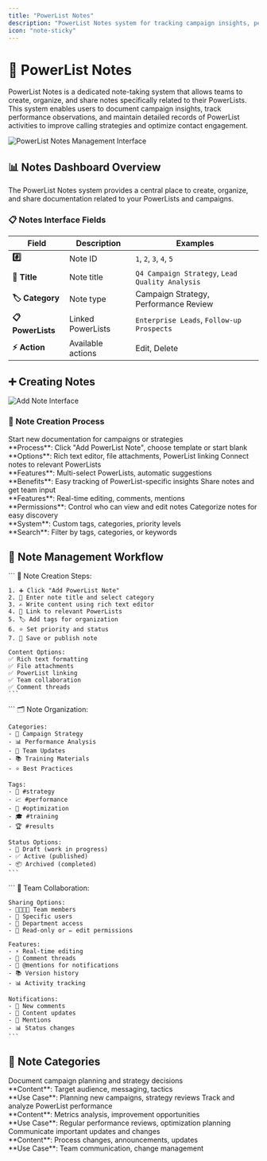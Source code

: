 ```yaml
---
title: "PowerList Notes"
description: "PowerList Notes system for tracking campaign insights, performance observations, and team collaboration on contact lists"
icon: "note-sticky"
---
```


# 📝 PowerList Notes 
PowerList Notes is a dedicated note-taking system that allows teams to create, organize, and share notes specifically related to their PowerLists. This system enables users to document campaign insights, track performance observations, and maintain detailed records of PowerList activities to improve calling strategies and optimize contact engagement.

<img
  src="/images/manage/powerlist-notes/overview.png"
  alt="PowerList Notes Management Interface"
  className="rounded-lg border shadow-lg"
/>

## 📊 Notes Dashboard Overview

The PowerList Notes system provides a central place to create, organize, and share documentation related to your PowerLists and campaigns.


### 📋 Notes Interface Fields

| Field | Description | Examples |
|-------|-------------|----------|
| **#️⃣** | Note ID | `1`, `2`, `3`, `4`, `5` |
| **📰 Title** | Note title | `Q4 Campaign Strategy`, `Lead Quality Analysis` |
| **🏷️ Category** | Note type | Campaign Strategy, Performance Review |
| **📋 PowerLists** | Linked PowerLists | `Enterprise Leads`, `Follow-up Prospects` |
| **⚡ Action** | Available actions | Edit, Delete|

## ➕ Creating Notes

<img
  src="/images/manage/powerlist-notes/add-powerlist.png"
  alt="Add Note Interface"
  className="rounded-lg border shadow-lg"
/>

### 🚀 Note Creation Process

<CardGroup cols={2}>
  <Card title="Create New Note" icon="plus">
    Start new documentation for campaigns or strategies
    <br />**Process**: Click "Add PowerList Note", choose template or start blank
    <br />**Options**: Rich text editor, file attachments, PowerList linking
  </Card>
  
  <Card title="Link to PowerLists" icon="link">
    Connect notes to relevant PowerLists
    <br />**Features**: Multi-select PowerLists, automatic suggestions
    <br />**Benefits**: Easy tracking of PowerList-specific insights
  </Card>
  
  <Card title="Collaborate with Team" icon="users">
    Share notes and get team input
    <br />**Features**: Real-time editing, comments, mentions
    <br />**Permissions**: Control who can view and edit notes
  </Card>
  
  <Card title="Organize with Tags" icon="tags">
    Categorize notes for easy discovery
    <br />**System**: Custom tags, categories, priority levels
    <br />**Search**: Filter by tags, categories, or keywords
  </Card>
</CardGroup>

## 🔄 Note Management Workflow

<Tabs>
  <Tab title="Creating Notes">
    ```
    📝 Note Creation Steps:
    
    1. ➕ Click "Add PowerList Note"
    2. 📝 Enter note title and select category
    3. ✍️ Write content using rich text editor
    4. 🔗 Link to relevant PowerLists
    5. 🏷️ Add tags for organization
    6. ⭐ Set priority and status
    7. 💾 Save or publish note
    
    Content Options:
    ✅ Rich text formatting
    ✅ File attachments
    ✅ PowerList linking
    ✅ Team collaboration
    ✅ Comment threads
    ```
  </Tab>
  
  <Tab title="Organization">
    ```
    🗂️ Note Organization:
    
    Categories:
    - 🎯 Campaign Strategy
    - 📊 Performance Analysis
    - 📢 Team Updates
    - 📚 Training Materials
    - ⭐ Best Practices
    
    Tags:
    - 🎯 #strategy
    - 📈 #performance
    - 🔧 #optimization
    - 🎓 #training
    - 🏆 #results
    
    Status Options:
    - 📝 Draft (work in progress)
    - ✅ Active (published)
    - 📦 Archived (completed)
    ```
  </Tab>
  
  <Tab title="Collaboration">
    ```
    👥 Team Collaboration:
    
    Sharing Options:
    - 👨‍👩‍👧‍👦 Team members
    - 👤 Specific users
    - 🏢 Department access
    - 👀 Read-only or ✏️ edit permissions
    
    Features:
    - ⚡ Real-time editing
    - 💬 Comment threads
    - 📢 @mentions for notifications
    - 📚 Version history
    - 📊 Activity tracking
    
    Notifications:
    - 💬 New comments
    - 🔄 Content updates
    - 📢 Mentions
    - 📊 Status changes
    ```
  </Tab>
</Tabs>

## 📂 Note Categories

<CardGroup cols={2}>
  <Card title="Campaign Strategy" icon="chess">
    Document campaign planning and strategy decisions
    <br />**Content**: Target audience, messaging, tactics
    <br />**Use Case**: Planning new campaigns, strategy reviews
  </Card>
  
  <Card title="Performance Analysis" icon="chart-line">
    Track and analyze PowerList performance
    <br />**Content**: Metrics analysis, improvement opportunities
    <br />**Use Case**: Regular performance reviews, optimization planning
  </Card>
 
  <Card title="Team Updates" icon="bullhorn">
    Communicate important updates and changes
    <br />**Content**: Process changes, announcements, updates
    <br />**Use Case**: Team communication, change management
  </Card>
</CardGroup>


